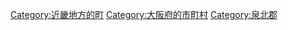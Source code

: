 {{Commonscat|Tadaoka, Osaka}}
{{Catmore}}

{{DEFAULTSORT:Tadaoka}}
[[Category:近畿地方的町|Category:近畿地方的町]]
[[Category:大阪府的市町村|Category:大阪府的市町村]]
[[Category:泉北郡|Category:泉北郡]]